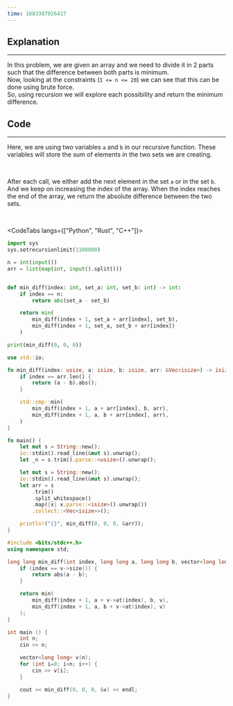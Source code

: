 ```yaml
---
time: 1683387026417
---
```


## Explanation

<hr />

In this problem, we are given an array and we need to divide it in 2 parts such that the difference between both parts is minimum.
<br />
Now, looking at the constraints (`1 <= n <= 20`) we can see that this can be done using brute force.
<br />
So, using recursion we will explore each possibility and return the minimum difference.

## Code

<hr />

Here, we are using two variables `a` and `b` in our recursive function. These variables will store the sum of elements in the two sets we are creating.

<br />

After each call, we either add the next element in the set `a` or in the set `b`. And we keep on increasing the index of the array. When the index reaches the end of the array, we return the absolute difference between the two sets.

<br />

<CodeTabs langs={["Python", "Rust", "C++"]}>

```python
import sys
sys.setrecursionlimit(1100000)

n = int(input())
arr = list(map(int, input().split()))


def min_diff(index: int, set_a: int, set_b: int) -> int:
    if index == n:
        return abs(set_a - set_b)

    return min(
        min_diff(index + 1, set_a + arr[index], set_b), 
        min_diff(index + 1, set_a, set_b + arr[index])
    )

print(min_diff(0, 0, 0))
```

```rust
use std::io;

fn min_diff(index: usize, a: isize, b: isize, arr: &Vec<isize>) -> isize {
    if index == arr.len() {
        return (a - b).abs();
    }

    std::cmp::min(
        min_diff(index + 1, a + arr[index], b, arr),
        min_diff(index + 1, a, b + arr[index], arr),
    )
}

fn main() {
    let mut s = String::new();
    io::stdin().read_line(&mut s).unwrap();
    let _n = s.trim().parse::<usize>().unwrap();

    let mut s = String::new();
    io::stdin().read_line(&mut s).unwrap();
    let arr = s
        .trim()
        .split_whitespace()
        .map(|x| x.parse::<isize>().unwrap())
        .collect::<Vec<isize>>();

    println!("{}", min_diff(0, 0, 0, &arr));
}
```

```cpp
#include <bits/stdc++.h>
using namespace std;

long long min_diff(int index, long long a, long long b, vector<long long> *v) {
    if (index == v->size()) {
        return abs(a - b);
    }

    return min(
        min_diff(index + 1, a + v->at(index), b, v),
        min_diff(index + 1, a, b + v->at(index), v)
    );
}

int main () {
    int n;
    cin >> n;

    vector<long long> v(n);
    for (int i=0; i<n; i++) {
        cin >> v[i];
    }

    cout << min_diff(0, 0, 0, &v) << endl;
}
```

</CodeTabs>

